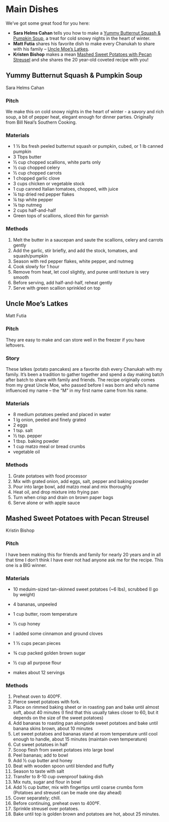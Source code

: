 # Main Dishes {#maindish}

We've got some great food for you here:

- **Sara Helms Cahan** tells you how to make a [Yummy Butternut Squash & Pumpkin Soup], a treat for cold snowy nights in the heart of winter.
- **Matt Futia** shares his favorite dish to make every Chanukah to share with his family -- [Uncle Moe's Latkes].
- **Kristen Bishop** makes a mean [Mashed Sweet Potatoes with Pecan Streusel] and she shares the 20 year-old coveted recipe with you!

## Yummy Butternut Squash & Pumpkin Soup

Sara Helms Cahan

### Pitch

We make this on cold snowy nights in the heart of winter - a savory and rich soup, a bit of pepper heat, elegant enough for dinner parties. Originally from Bill Neal’s Southern Cooking.

### Materials

- 1 ½ lbs fresh peeled butternut squash or pumpkin, cubed, or 1 lb canned pumpkin
- 3 Tbps butter
- ½ cup chopped scallions, white parts only
- ½ cup chopped celery
- ½ cup chopped carrots
- 1 chopped garlic clove
- 3 cups chicken or vegetable stock
- 1 cup canned Italian tomatoes, chopped, with juice
- ¼ tsp dried red pepper flakes
- ¼ tsp white pepper
- ⅛ tsp nutmeg
- 2 cups half-and-half
- Green tops of scallions, sliced thin for garnish


### Methods

1. Melt the butter in a saucepan and saute the scallions, celery and carrots gently
2. Add the garlic, stir briefly, and add the stock, tomatoes, and squash/pumpkin
3. Season with red pepper flakes, white pepper, and nutmeg
4. Cook slowly for 1 hour
5. Remove from heat, let cool slightly, and puree until texture is very smooth
6. Before serving, add half-and-half, reheat gently
7. Serve with green scallion sprinkled on top

## Uncle Moe's Latkes

Matt Futia

### Pitch

They are easy to make and can store well in the freezer if you have leftovers. 

### Story

These latkes (potato pancakes) are a favorite dish every Chanukah with my family. It's been a tradition to gather together and spend a day making batch after batch to share with family and friends. The recipe originally comes from my great Uncle Moe, who passed before I was born and who's name influenced my name -- the "M" in my first name came from his name.

### Materials

- 8 medium potatoes peeled  and placed in water
- 1 lg onion, peeled and finely grated
- 2 eggs
- 1 tsp. salt
- ½ tsp. pepper
- 1 tbsp. baking powder
- 1 cup matzo meal or bread crumbs         
- vegetable oil


### Methods

1. Grate potatoes with food processor
2. Mix with grated onion, add eggs, salt, pepper and baking powder
3. Pour into large bowl, add matzo meal and mix thoroughly
4. Heat oil, and drop mixture into frying pan
5. Turn when crisp and drain on brown paper bags
6. Serve alone or with apple sauce


## Mashed Sweet Potatoes with Pecan Streusel

Kristin Bishop

### Pitch

I have been making this for friends and family for nearly 20 years and in all that time I don't think I have ever not had anyone ask me for the recipe. This one is a BIG winner.

### Materials

- 10 meduim-sized tan-skinned sweet potatoes (~6 lbs), scrubbed  (I go by weight)
- 4 bananas, unpeeled
- 1 cup butter, room temperature
- ⅓ cup honey
- I added some cinnamon and ground cloves
- 1 ½ cups pecan pieces
- ¾ cup packed golden brown sugar
- ½ cup all purpose flour

- makes about 12 servings

### Methods

1. Preheat oven to 400ºF.  
2. Pierce sweet potatoes with fork.  
3. Place on rimmed baking sheet or in roasting pan and bake until almost soft, about 40 minutes (I find that this usually takes closer to 60, but it depends on the size of the sweet potatoes)  
4. Add bananas to roasting pan alongside sweet potatoes and bake until banana skins brown, about 10 minutes 
5. Let sweet potatoes and bananas stand at room temperature until cool enough to handle, about 15 minutes (maintain oven temperature)
6. Cut sweet potatoes in half
7. Scoop flesh from sweet potatoes into large bowl
8. Peel bananas; add to bowl
9. Add ½ cup butter and honey 
10. Beat with wooden spoon until blended and fluffy
11. Season to taste with salt
12. Transfer to 8-10 cup ovenproof baking dish
13. Mix nuts, sugar and flour in bowl
14. Add ½ cup butter, mix with fingertips until coarse crumbs form (Potatoes and streusel can be made one day ahead)
15. Cover separately; chill.
16. Before continuing, preheat oven to 400ºF.  
17. Sprinkle streusel over potatoes.  
18. Bake until top is golden brown and potatoes are hot, about 25 minutes.
